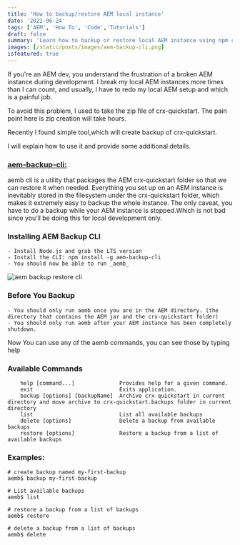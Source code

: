 ```yaml
---
title: 'How to backup/restore AEM local instance'
date: '2022-06-24'
tags: ['AEM', 'How To', 'Code','Tutorials']
draft: false
summary: 'Learn how to backup or restore local AEM instance using npm cli.'
images: [/static/posts/images/aem-backup-cli.png]
isfeatured: true
---
```


If you're an AEM dev, you understand the frustration of a broken AEM instance during development. I break my local AEM instances more times than I can count, and usually, I have to redo my local AEM setup and which is a painful job.

To avoid this problem, I used to take the zip file of crx-quickstart. The pain point here is zip creation will take hours.

Recently I found simple tool,which will create backup of crx-quickstart.

I will explain how to use it and provide some additional details.

### [aem-backup-cli:](https://github.com/ahmed-musallam/aem-backup-cli)

aemb cli is a utility that packages the AEM crx-quickstart folder so that we can restore it when needed. Everything you set up on an AEM instance is inevitably stored in the filesystem under the crx-quickstart folder, which makes it extremely easy to backup the whole instance. The only caveat, you have to do a backup while your AEM instance is stopped.Which is not bad since you’ll be doing this for local development only.

### Installing AEM Backup CLI

    - Install Node.js and grab the LTS version
    - Install the CLI: npm install -g aem-backup-cli
    - You should now be able to run _aemb_

![aem backup restore cli](https://lh3.googleusercontent.com/-UnyJxwOGbO4/YCJwIY3FVuI/AAAAAAAAAGk/66pKHsoAdIUHAeATy4EfxkNy2fUAURcWACLcBGAsYHQ/w640-h306/image.png)

### Before You Backup

    - You should only run aemb once you are in the AEM directory. (the directory that contains the AEM jar and the crx-quickstart folder)
    - You should only run aemb after your AEM instance has been completely shutdown.

Now You can use any of the aemb commands, you can see those by typing help

### Available Commands

```
    help [command...]              Provides help for a given command.
    exit                           Exits application.
    backup [options] [backupName]  Archive crx-quickstart in current directory and move archive to crx-quickstart.backups folder in current directory
    list                           List all available backups
    delete [options]               Delete a backup from available backups
    restore [options]              Restore a backup from a list of available backups
```

### Examples:

```
# create backup named my-first-backup
aemb$ backup my-first-backup

# List available backups
aemb$ list

# restore a backup from a list of backups
aemb$ restore

# delete a backup from a list of backups
aemb$ delete
```
